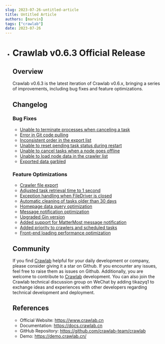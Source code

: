 ```yaml
---
slug: 2023-07-26-untitled-article
title: Untitled Article
authors: [marvin]
tags: ["crawlab"]
date: 2023-07-26
---
```



- # Crawlab v0.6.3 Official Release

  ## Overview

  Crawlab v0.6.3 is the latest iteration of Crawlab v0.6.x, bringing a series of improvements, including bug fixes and feature optimizations.

  ## Changelog

  ### Bug Fixes

  - [Unable to terminate processes when canceling a task](https://github.com/crawlab-team/crawlab-core/commit/c85c10a2a53c576167f02b4f0a66c32cdb34e103)
  - [Error in Git code pulling](https://github.com/crawlab-team/crawlab-core/commit/afb0e8df1cd564564ebca9c9973da1a8a7fc608d)
  - [Inconsistent order in the export list](https://github.com/crawlab-team/crawlab-core/commit/f42ee05a152f332c197ccd4bbc1de8e6f61957fd)
  - [Unable to reset pending task status during restart](https://github.com/crawlab-team/crawlab-core/commit/f271a2f9040750795869a6a0b44221eec1554c12)
  - [Unable to cancel tasks when a node goes offline](https://github.com/crawlab-team/crawlab-core/commit/ebad8ee87276391833e48a9a054e7a88cb9b4a40)
  - [Unable to load node data in the crawler list](https://github.com/crawlab-team/crawlab-ui/commit/9d426f878e19108d0b6654393881ca8ddd86906c)
  - [Exported data garbled](https://github.com/crawlab-team/crawlab-ui/commit/b1b70a6080d506dd512cdb3ce3450a077364a5d7)

  ### Feature Optimizations

  - [Crawler file export](https://github.com/crawlab-team/crawlab-core/commit/a3f94f2d52c75812e7fc0117ab22c9e821e34f71)
  - [Adjusted task retrieval time to 1 second](https://github.com/crawlab-team/crawlab-core/commit/94f5d1d63c04ea30e86033dc2cc7a942206a1b1e)
  - [Exception handling when FileDriver is closed](https://github.com/crawlab-team/crawlab-core/commit/dba5a658f8f863154af3f5384d751d0340c5c606)
  - [Automatic cleaning of tasks older than 30 days](https://github.com/crawlab-team/crawlab-core/commit/0fc4a669ef147b0294b5782e879f57938c86b4e7)
  - [Homepage data query optimization](https://github.com/crawlab-team/crawlab-core/commit/7375718ab681be51194222a7cf3d41271043978b)
  - [Message notification optimization](https://github.com/crawlab-team/crawlab-core/commit/70ccfc4778d3f85cc4b760677d20c403720fbbec)
  - [Upgraded Gin version](https://github.com/crawlab-team/crawlab-core/commit/c40c0fdc2c282e65b1a14fe4ae3ba39afa407192)
  - [Added support for MatterMost message notification](https://github.com/crawlab-team/crawlab-core/commit/68cb0fa12f5cb362614e81d0efcdc5157d0f8741)
  - [Added priority to crawlers and scheduled tasks](https://github.com/crawlab-team/crawlab-ui/commit/2f20356f3696e81d02d643a2cd447f2860153701)
  - [Front-end loading performance optimization](https://github.com/crawlab-team/crawlab-ui/commit/1c667e98a71b6538f057900da8338a6be64a1c0b)

  ## Community

  If you find [Crawlab](https://github.com/crawlab-team/crawlab) helpful for your daily development or company, please consider giving it a star on Github. If you encounter any issues, feel free to raise them as issues on Github. Additionally, you are welcome to contribute to [Crawlab](https://github.com/crawlab-team/crawlab) development. You can also join the Crawlab technical discussion group on WeChat by adding tikazyq1 to exchange ideas and experiences with other developers regarding technical development and deployment.

  ## References

  - Official Website: https://www.crawlab.cn
  - Documentation: https://docs.crawlab.cn
  - GitHub Repository: https://github.com/crawlab-team/crawlab
  - Demo: https://demo.crawlab.cn/